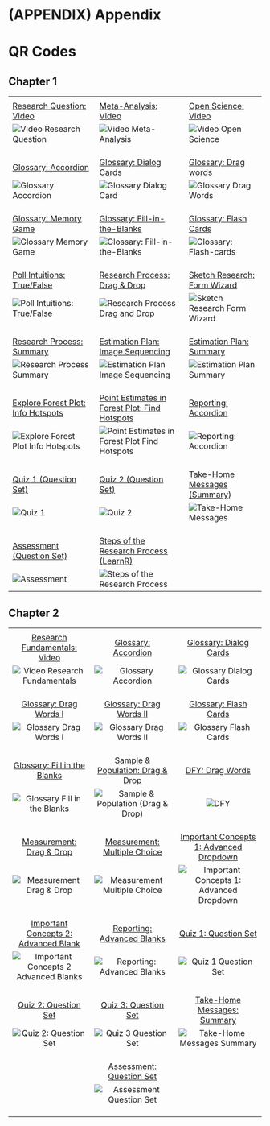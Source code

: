 # (APPENDIX) Appendix {-}

# QR Codes {#qr-codes}

## Chapter 1

|                                                                                                                                                                                     |                                                                                                                                                                                           |                                                                                                                                                                   |
|-------------------------------------------------------------------------------------------------------------------------------------------------------------------------------------|-------------------------------------------------------------------------------------------------------------------------------------------------------------------------------------------|-------------------------------------------------------------------------------------------------------------------------------------------------------------------|
|                                                                                                                                                                                     |                                                                                                                                                                                           |                                                                                                                                                                   |
| [Research Question: Video](#chap01-video-research-questions)                                                                                                                        | [Meta-Analysis: Video](#chap01-video-meta-analysis)                                                                                                                                       | [Open Science: Video](#chap01-video-open-science)                                                                                                                 |
| ![Video Research Question](img/QR/Chap01/chap01-video-research-question-min.png "QR Code for interactive video exercise Research Question in Chapter 1")<br><br>                    | ![Video Meta-Analysis](img/QR/Chap01/chap01-video-meta-analysis-min.png "QR Code for interactive video exercise ''Meta-Analysis'' in Chapter 1")<br><br>                                  | ![Video Open Science](img/QR/Chap01/chap01-video-open-science-min.png "QR Code for interactive video exercise''Open Science'' in Chapter 1")<br><br>              |
| [Glossary: Accordion](#chap01-glossary-accordion)                                                                                                                                   | [Glossary: Dialog Cards](#chap01-glossary-dialog-cards)                                                                                                                                   | [Glossary: Drag words](#chap01-glossary-drag-words)                                                                                                               |
| ![Glossary Accordion](img/QR/Chap01/chap01-glossary-accordion-min.png "QR Code for glossary accordion exercise in Chapter 1")<br><br>                                               | ![Glossary Dialog Card](img/QR/Chap01/chap01-glossary-dialog-cards-min.png "QR Code for glossary dialog card exercise in Chapter 1")<br><br>                                              | ![Glossary Drag Words](img/QR/Chap01/chap01-glossary-drag-words-min.png "QR Code for glossary drag words exercise in Chapter 1")<br><br>                          |
| [Glossary: Memory Game](#chap01-glossary-memory-game)                                                                                                                               | [Glossary: Fill-in-the-Blanks](#chap01-glossary-fill-in-the-blanks)                                                                                                                       | [Glossary: Flash Cards](#chap01-glossary-flash-cards)                                                                                                             |
| ![Glossary Memory Game](img/QR/Chap01/chap01-glossary-memory-game-min.png "QR Code for glossary memory game exercise in Chapter 1")<br><br>                                         | ![Glossary: Fill-in-the-Blanks](img/QR/Chap01/chap01-glossary-fill-in-the-blanks-min.png "QR Code for glossary fill-in-the-blanks exercise in Chapter 1") <br><br>                        | ![Glossary: Flash-cards](img/QR/Chap01/chap01-glossary-flash-cards-min.png "QR Code for glossary flash cards exercise in Chapter 1") <br><br>                     |
| [Poll Intuitions: True/False](#chap01-poll-intuitions-true-false)                                                                                                                   | [Research Process: Drag & Drop](#chap01-research-process-drag-n-drop)                                                                                                                     | [Sketch Research: Form Wizard](#chap01-sketch-research-form-wizard)                                                                                               |
| ![Poll Intuitions: True/False](img/QR/Chap01/chap01-poll-intuitions-true-false-min.png "QR Code for poll intuitions true/false exercise in Chapter 1") <br><br>                     | ![Research Process Drag and Drop](img/QR/Chap01/chap01-research-process-drag-n-drop-min.png "QR Code for research process drag and drop exercise in Chapter 1") <br><br>                  | ![Sketch Research Form Wizard](img/QR/Chap01/chap01-sketch-research-form-wizard-min.png "QR Code for sketch research form wizard exercise in Chapter 1") <br><br> |
| [Research Process: Summary](#chap01-research-process-phases-summary)                                                                                                                | [Estimation Plan: Image Sequencing](#chap01-estimation-plan-image-sequencing)                                                                                                             | [Estimation Plan: Summary](#chap01-estimation-plan-summary)                                                                                                       |
| ![Research Process Summary](img/QR/Chap01/chap01-research-process-summary-min.png "QR Code for research process summary exercise in Chapter 1") <br><br>                            | ![Estimation Plan Image Sequencing](img/QR/Chap01/chap01-estimation-plan-image-sequencing-min.png "QR Code for estimation plan image sequencing in Chapter 1") <br><br>                   | ![Estimation Plan Summary](img/QR/Chap01/chap01-estimation-plan-summary-min.png "QR Code for estimation plan summary exercise in Chapter 1") <br><br>             |
| [Explore Forest Plot: Info Hotspots](#chap01-forest-plot-info-hotspots)                                                                                                             | [Point Estimates in Forest Plot: Find Hotspots](#chap01-find-point-estimates-find-hotspots)                                                                                               | [Reporting: Accordion](#chap01-reporting-accordion)                                                                                                               |
| ![Explore Forest Plot Info Hotspots](img/QR/Chap01/chap01-explore-forest-plot-info-hotspots-min.png "QR Code for explore forest plot info hotspots exercise in Chapter 1") <br><br> | ![Point Estimates in Forest Plot Find Hotspots](img/QR/Chap01/chap01-forest-plot-find-hot-spots-min.png "QR Code for find point estimates in forest plot exercise in Chapter 1") <br><br> | ![Reporting: Accordion](img/QR/Chap01/chap01-reporting-accordion-min.png "QR Code for reporting summary exercise in Chapter 1") <br><br>                          |
| [Quiz 1 (Question Set)](#chap01-quiz-1)                                                                                                                                             | [Quiz 2 (Question Set)](#chap01-quiz-2)                                                                                                                                                   | [Take-Home Messages (Summary)](#chap01-take-home-messages)                                                                                                        |
| ![Quiz 1](img/QR/Chap01/chap01-quiz-1-min.png "QR Code for Quiz 1 exercise in Chapter 1")<br><br>                                                                                   | ![Quiz 2](img/QR/Chap01/chap01-quiz-2-min.png "QR Code for Quiz 2 exercise in Chapter 1") <br><br>                                                                                        | ![Take-Home Messages](img/QR/Chap01/chap01-take-home-messages-min.png "QR Code for take-home messages exercise in Chapter 1") <br><br>                            |
| [Assessment (Question Set)](#chap01-assessment)                                                                                                                                     | [Steps of the Research Process (LearnR)](#chap01-steps-learnr)                                                                                                                            |                                                                                                                                                                   |
| ![Assessment](img/QR/Chap01/chap01-assessment-min.png "QR Code for assessment exercise of Chapter 1")                                                                               | ![Steps of the Research Process](img/QR/Chap01/chap01-learnr-min.png "QR Code for learnr exercise of Chapter 1")                                                                          |                                                                                                                                                                   |

## Chapter 2

|                                                                                                                                                                                  |                                                                                                                                                                                    |                                                                                                                                                                                           |
|:--------------------------------------------------------------------------------------------------------------------------------------------------------------------------------:|:----------------------------------------------------------------------------------------------------------------------------------------------------------------------------------:|:-----------------------------------------------------------------------------------------------------------------------------------------------------------------------------------------:|
|                                                                                                                                                                                  |                                                                                                                                                                                    |                                                                                                                                                                                           |
|                                                        [Research Fundamentals: Video](#chap02-video-research-fundamentals)                                                       |                                                                  [Glossary: Accordion](#chap02-glossary-accordion)                                                                 |                                                                  [Glossary: Dialog Cards](#chap02-glossary-dialog-cards)                                                                  |
| ![Video Research Fundamentals](img/QR/Chap02/chap02-video-research-fundamentals-min.png "QR Code for interactive video exercise ''Research Fundamentals'' in Chapter 2")<br><br> |                        ![Glossary Accordion](img/QR/Chap02/chap02-glossary-accordion-min.png "QR Code for glossary accordion exercise in Chapter 2")<br><br>                       |                       ![Glossary Dialog Cards](img/QR/Chap02/chap02-glossary-dialog-cards-min.png "QR Code for glossary dialog cards exercise in Chapter 2")<br><br>                      |
|                                                            [Glossary: Drag Words I](#chap02-glossary-drag-words-part1)                                                           |                                                            [Glossary: Drag Words II](#chap02-glossary-drag-words-part2)                                                            |                                                                   [Glossary: Flash Cards](#chap02-glossary-flash-cards)                                                                   |
|                  ![Glossary Drag Words I](img/QR/Chap02/chap02-glossary-drag-words-1-min.png "QR Code for glossary drag words 1 exercise in Chapter 2")<br><br>                  |                   ![Glossary Drag Words II](img/QR/Chap02/chap02-glossary-drag-words-2-min.png "QR Code for glossary drag words 2 exercise in Chapter 2")<br><br>                  |                        ![Glossary Flash Cards](img/QR/Chap02/chap02-glossary-flash-cards-min.png "QR Code for glossary flash cards exercise in Chapter 2")<br><br>                        |
|                                                        [Glossary: Fill in the Blanks](#chap02-glossary-fill-in-the-blanks)                                                       |                                                   [Sample & Population: Drag & Drop](#chap02-sample-and-population-drag-and-drop)                                                  |                                                                         [DFY: Drag Words](#chap02-DFY-drag-words)                                                                         |
|         ![Glossary Fill in the Blanks](img/QR/Chap02/chap02-glossary-fill-in-the-blanks-min.png "QR Code for glossary fill in the blanks exercise in Chapter 2")<br><br>         | ![Sample & Population (Drag & Drop)](img/QR/Chap02/chap02-sample-population-drag-and-drop-min.png "QR Code for sample and population drag and drop exercise in Chapter 2")<br><br> |                                       ![DFY](img/QR/Chap02/chap02-DFY-drag-words-min.png "QR Code for FYI drag word exercise in Chapter 2") <br><br>                                      |
|                                                           [Measurement: Drag & Drop](#chap02-measurement-drag-and-drop)                                                          |                                                         [Measurement: Multiple Choice](#chap02-measurement-multiple-choice)                                                        |                                                  [Important Concepts 1: Advanced Dropdown](#chap02-important-concepts1-advanced-dropdown)                                                 |
|              ![Measurement Drag & Drop](img/QR/Chap02/chap02-measurement-drag-and-drop-min.png "QR Code for measurement drag & drop exercise in Chapter 2") <br><br>             |          ![Measurement Multiple Choice](img/QR/Chap02/chap02-measurement-multiple-choice-min.png "QR Code for measurement multiple choice exercise in Chapter 2") <br><br>         | ![Important Concepts 1: Advanced Dropdown](img/QR/Chap02/chap02-concepts-1-advanced-dropdown-min.png "QR Code for important concepts 1 advanced dropdown exercise in Chapter 2") <br><br> |
|                                                [Important Concepts 2: Advanced Blank](#chap02-important-concepts2-advanced-blanks)                                               |                                                           [Reporting: Advanced Blanks](#chap02-reporting-advanced-blanks)                                                          |                                                                           [Quiz 1: Question Set](#chap02-quiz-1)                                                                          |
| ![Important Concepts 2 Advanced Blanks](img/QR/Chap02/chap02-concepts-2-advanced-blanks-min.png "QR Code for important concepts advanced blanks exercise in Chapter 2") <br><br> |          ![Reporting: Advanced Blanks](img/QR/Chap02/chap02-reporting-advanced-dropdown-min.png "QR Code for reporting advanced dropdown exercise in Chapter 2") <br><br>          |                                           ![Quiz 1 Question Set](img/QR/Chap02/chap02-quiz-1-min.png "QR Code for quiz 1 in Chapter 2") <br><br>                                          |
|                                                                      [Quiz 2: Question Set](#chap02-quiz-2)                                                                      |                                                                       [Quiz 3: Question Set](#chap02-quiz-3)                                                                       |                                                                      [Take-Home Messages: Summary](#chap02-take-home)                                                                     |
|                                 ![Quiz 2: Question Set](img/QR/Chap02/chap02-quiz-2-min.png "QR Code for quiz 2 exercise in Chapter 2") <br><br>                                 |                                   ![Quiz 3 Question Set](img/QR/Chap02/chap02-quiz-3-min.png "QR Code for quiz 3 exercise in Chapter 2") <br><br>                                  |                       ![Take-Home Messages Summary](img/QR/Chap02/chap02-take-home-messages-min.png "QR Code for take home messages exercise in Chapter 2") <br><br>                      |
|                                                                                                                                                                                  |                                                                   [Assessment: Question Set](#chap02-assessment)                                                                   |                                                                                                                                                                                           |
|                                                                                                                                                                                  |                             ![Assessment Question Set](img/QR/Chap02/chap02-assessment-min.png "QR Code for assessment exercise in Chapter 2") <br><br>                            |                                                                                                                                                           
